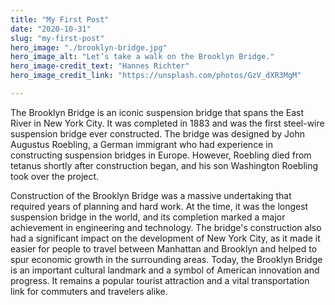 ```yaml
---
title: "My First Post"
date: "2020-10-31"
slug: "my-first-post"
hero_image: "./brooklyn-bridge.jpg"
hero_image_alt: "Let’s take a walk on the Brooklyn Bridge."
hero_image-credit_text: "Hannes Richter"
hero_image_credit_link: "https://unsplash.com/photos/GzV_dXR3MgM"

---
```


The Brooklyn Bridge is an iconic suspension bridge that spans the East River in New York City. It was completed in 1883 and was the first steel-wire suspension bridge ever constructed. The bridge was designed by John Augustus Roebling, a German immigrant who had experience in constructing suspension bridges in Europe. However, Roebling died from tetanus shortly after construction began, and his son Washington Roebling took over the project.

Construction of the Brooklyn Bridge was a massive undertaking that required years of planning and hard work. At the time, it was the longest suspension bridge in the world, and its completion marked a major achievement in engineering and technology. The bridge's construction also had a significant impact on the development of New York City, as it made it easier for people to travel between Manhattan and Brooklyn and helped to spur economic growth in the surrounding areas. Today, the Brooklyn Bridge is an important cultural landmark and a symbol of American innovation and progress. It remains a popular tourist attraction and a vital transportation link for commuters and travelers alike.

